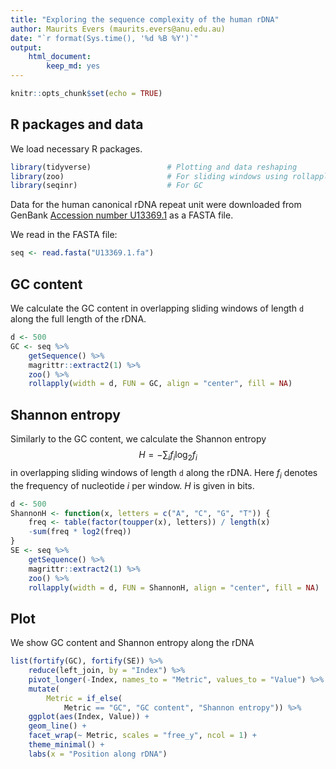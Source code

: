 ```yaml
---
title: "Exploring the sequence complexity of the human rDNA"
author: Maurits Evers (maurits.evers@anu.edu.au)
date: "`r format(Sys.time(), '%d %B %Y')`"
output:
    html_document:
        keep_md: yes
---
```


```r
knitr::opts_chunk$set(echo = TRUE)
```

## R packages and data

We load necessary R packages.

```r
library(tidyverse)                 # Plotting and data reshaping
library(zoo)                       # For sliding windows using rollapply
library(seqinr)                    # For GC
```

Data for the human canonical rDNA repeat unit were downloaded from GenBank [Accession number U13369.1](https://www.ncbi.nlm.nih.gov/nuccore/555853) as a FASTA file. 

We read in the FASTA file:

```r
seq <- read.fasta("U13369.1.fa")
```


## GC content

We calculate the GC content in overlapping sliding windows of length `d` along the full length of the rDNA.

```r
d <- 500
GC <- seq %>%
    getSequence() %>%
    magrittr::extract2(1) %>%
    zoo() %>%
    rollapply(width = d, FUN = GC, align = "center", fill = NA)
```

## Shannon entropy

Similarly to the GC content, we calculate the Shannon entropy
$$
H = -\sum_{i} f_i \log_2{f_i}
$$
in overlapping sliding windows of length `d` along the rDNA. Here $f_i$ denotes the frequency of nucleotide $i$ per window. $H$ is given in bits.

```r
d <- 500
ShannonH <- function(x, letters = c("A", "C", "G", "T")) {
    freq <- table(factor(toupper(x), letters)) / length(x)
    -sum(freq * log2(freq))
}
SE <- seq %>%
    getSequence() %>%
    magrittr::extract2(1) %>%
    zoo() %>%
    rollapply(width = d, FUN = ShannonH, align = "center", fill = NA)
```

## Plot

We show GC content and Shannon entropy along the rDNA

```r
list(fortify(GC), fortify(SE)) %>%
    reduce(left_join, by = "Index") %>%
    pivot_longer(-Index, names_to = "Metric", values_to = "Value") %>%
    mutate(
        Metric = if_else(
            Metric == "GC", "GC content", "Shannon entropy")) %>%
    ggplot(aes(Index, Value)) +
    geom_line() +
    facet_wrap(~ Metric, scales = "free_y", ncol = 1) +
    theme_minimal() +
    labs(x = "Position along rDNA")
```
